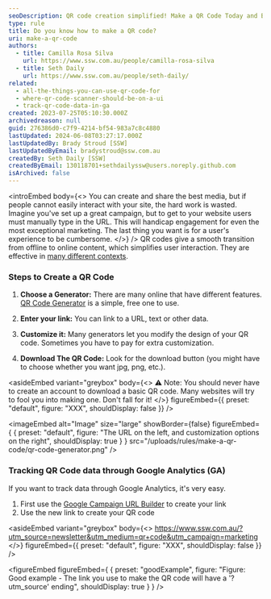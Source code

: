 ```yaml
---
seoDescription: QR code creation simplified! Make a QR Code Today and Boost Your Marketing Efforts
type: rule
title: Do you know how to make a QR code?
uri: make-a-qr-code
authors:
  - title: Camilla Rosa Silva
    url: https://www.ssw.com.au/people/camilla-rosa-silva
  - title: Seth Daily
    url: https://www.ssw.com.au/people/seth-daily/
related:
  - all-the-things-you-can-use-qr-code-for
  - where-qr-code-scanner-should-be-on-a-ui
  - track-qr-code-data-in-ga
created: 2023-07-25T05:10:30.000Z
archivedreason: null
guid: 276386d0-c7f9-4214-bf54-983a7c8c4880
lastUpdated: 2024-06-08T03:27:17.000Z
lastUpdatedBy: Brady Stroud [SSW]
lastUpdatedByEmail: bradystroud@ssw.com.au
createdBy: Seth Daily [SSW]
createdByEmail: 130118701+sethdailyssw@users.noreply.github.com
isArchived: false
---
```


<introEmbed
  body={<>
You can create and share the best media, but if people cannot easily interact with your site, the hard work is wasted. Imagine you've set up a great campaign, but to get to your website users must manually type in the URL. This will handicap engagement for even the most exceptional marketing. The last thing you want is for a user's experience to be cumbersome.
  </>}
/>
QR codes give a smooth transition from offline to online content, which simplifies user interaction. They are effective in [many different contexts](/all-the-things-you-can-use-qr-code-for).

### **Steps to Create a QR Code**

1. **Choose a Generator:** There are many online that have different features. [QR Code Generator](https://www.qr-code-generator.com/) is a simple, free one to use.

2. **Enter your link:** You can link to a URL, text or other data.

3. **Customize it:** Many generators let you modify the design of your QR code. Sometimes you have to pay for extra customization.

4. **Download The QR Code:** Look for the download button (you might have to choose whether you want jpg, png, etc.).

<asideEmbed
  variant="greybox"
  body={<>
    ⚠️ Note: You should never have to create an account to download a basic QR code. Many websites will try to fool you into making one. Don't fall for it!
  </>}
  figureEmbed={{
    preset: "default",
    figure: "XXX",
    shouldDisplay: false
  }}
/>


<imageEmbed
  alt="Image"
  size="large"
  showBorder={false}
  figureEmbed={ {
    preset: "default",
    figure: "The URL on the left, and customization options on the right",
    shouldDisplay: true
  } }
  src="/uploads/rules/make-a-qr-code/qr-code-generator.png"
/>

### Tracking QR Code data through Google Analytics (GA)

If you want to track data through Google Analytics, it's very easy.

1. First use the [Google Campaign URL Builder](https://ga-dev-tools.google/campaign-url-builder/) to create your link
2. Use the new link to create your QR code

<asideEmbed
  variant="greybox"
  body={<>
    <https://www.ssw.com.au/?utm_source=newsletter&utm_medium=qr+code&utm_campaign=marketing>
  </>}
  figureEmbed={{
    preset: "default",
    figure: "XXX",
    shouldDisplay: false
  }}
/>

<figureEmbed figureEmbed={ {
  preset: "goodExample",
  figure: "Figure: Good example - The link you use to make the QR code will have a '?utm_source' ending",
  shouldDisplay: true
} } />
